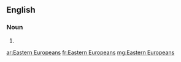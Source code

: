 ==English==

===Noun===
{{head|en|plural|head=[[eastern|Eastern]] [[Europeans]]}}

# {{plural of|Eastern European|lang=en|nocat=1}}

[[ar:Eastern Europeans]]
[[fr:Eastern Europeans]]
[[mg:Eastern Europeans]]